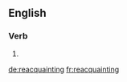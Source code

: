 ==English==

===Verb===
{{head|en}}

# {{present participle of|reacquaint|lang=en}}

[[de:reacquainting]]
[[fr:reacquainting]]